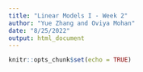 ```yaml
---
title: "Linear Models I - Week 2"
author: "Yue Zhang and Oviya Mohan"
date: "8/25/2022"
output: html_document
---
```


```r
knitr::opts_chunk$set(echo = TRUE)
```


